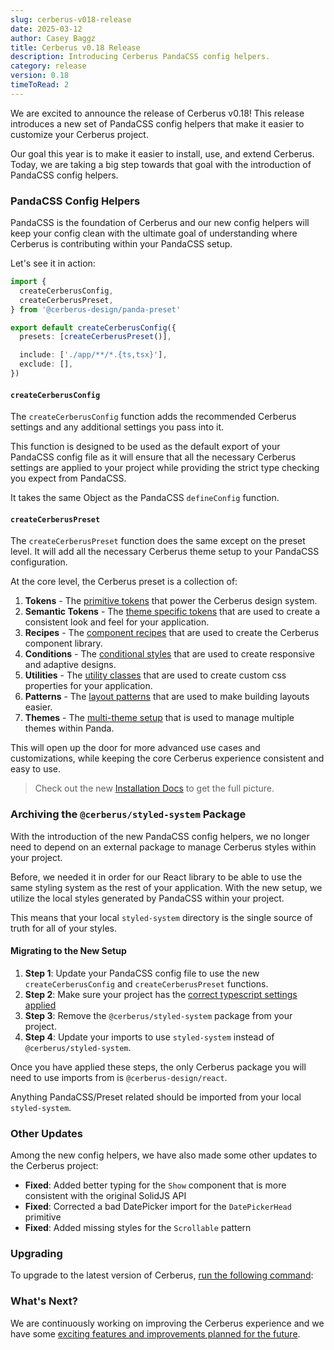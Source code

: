 ```yaml
---
slug: cerberus-v018-release
date: 2025-03-12
author: Casey Baggz
title: Cerberus v0.18 Release
description: Introducing Cerberus PandaCSS config helpers.
category: release
version: 0.18
timeToRead: 2
---
```



<Container py="5rem" maxW="88ch">

<BlogHeader
  author="caseyBaggz"
  heading="Cerberus 0.18"
  tag="release"
  date="March 12, 2025"
/>

We are excited to announce the release of Cerberus v0.18! This release introduces a new set of PandaCSS config helpers that make it easier to customize your Cerberus project.

Our goal this year is to make it easier to install, use, and extend Cerberus. Today, we are taking a big step towards that goal with the introduction of PandaCSS config helpers.

### PandaCSS Config Helpers

PandaCSS is the foundation of Cerberus and our new config helpers will keep your config clean with the ultimate goal of understanding where Cerberus is contributing within your PandaCSS setup.

Let's see it in action:

```ts title="panda.config.ts"
import {
  createCerberusConfig,
  createCerberusPreset,
} from '@cerberus-design/panda-preset'

export default createCerberusConfig({
  presets: [createCerberusPreset()],

  include: ['./app/**/*.{ts,tsx}'],
  exclude: [],
})

```

#### `createCerberusConfig`

The `createCerberusConfig` function adds the recommended Cerberus settings and any additional settings you pass into it.

This function is designed to be used as the default export of your PandaCSS config file as it will ensure that all the necessary Cerberus settings are applied to your project while providing the strict type checking you expect from PandaCSS.

It takes the same Object as the PandaCSS `defineConfig` function.

#### `createCerberusPreset`

The `createCerberusPreset` function does the same except on the preset level. It will add all the necessary Cerberus theme setup to your PandaCSS configuration.

At the core level, the Cerberus preset is a collection of:

1. **Tokens** - The [primitive tokens](https://panda-css.com/docs/theming/tokens#token-types) that power the Cerberus design system.
2. **Semantic Tokens** - The [theme specific tokens](https://panda-css.com/docs/theming/tokens#semantic-tokens) that are used to create a consistent look and feel for your application.
3. **Recipes** - The [component recipes](https://panda-css.com/docs/concepts/recipes) that are used to create the Cerberus component library.
4. **Conditions** - The [conditional styles](https://panda-css.com/docs/concepts/conditional-styles) that are used to create responsive and adaptive designs.
5. **Utilities** - The [utility classes](https://panda-css.com/docs/customization/utilities) that are used to create custom css properties for your application.
6. **Patterns** - The [layout patterns](https://panda-css.com/docs/concepts/patterns) that are used to make building layouts easier.
7. **Themes** - The [multi-theme setup](https://panda-css.com/docs/guides/multiple-themes#multi-themes) that is used to manage multiple themes within Panda.

This will open up the door for more advanced use cases and customizations, while keeping the core Cerberus experience consistent and easy to use.

> Check out the new [Installation Docs](/preset) to get the full picture.

### Archiving the `@cerberus/styled-system` Package

With the introduction of the new PandaCSS config helpers, we no longer need to depend on an external package to manage Cerberus styles within your project.

Before, we needed it in order for our React library to be able to use the same styling system as the rest of your application. With the new setup, we utilize the local styles generated by PandaCSS within your project.

This means that your local `styled-system` directory is the single source of truth for all of your styles.

#### Migrating to the New Setup

1. **Step 1**: Update your PandaCSS config file to use the new `createCerberusConfig` and `createCerberusPreset` functions.
2. **Step 2**: Make sure your project has the [correct typescript settings applied](/preset#path-aliases)
3. **Step 3**: Remove the `@cerberus/styled-system` package from your project.
4. **Step 4**: Update your imports to use `styled-system` instead of `@cerberus/styled-system`.

Once you have applied these steps, the only Cerberus package you will need to use imports from is `@cerberus-design/react`.

Anything PandaCSS/Preset related should be imported from your local `styled-system`.

### Other Updates

Among the new config helpers, we have also made some other updates to the Cerberus project:

- **Fixed**: Added better typing for the `Show` component that is more consistent with the original SolidJS API
- **Fixed**: Corrected a bad DatePicker import for the `DatePickerHead` primitive
- **Fixed**: Added missing styles for the `Scrollable` pattern

### Upgrading

To upgrade to the latest version of Cerberus, [run the following command](/preset#tip-add-a-cerberus-script):

<BashTabs code="npm run up:cerberus" />

### What's Next?

We are continuously working on improving the Cerberus experience and we have some [exciting features and improvements planned for the future](https://docs.solidjs.com/).

</Container>